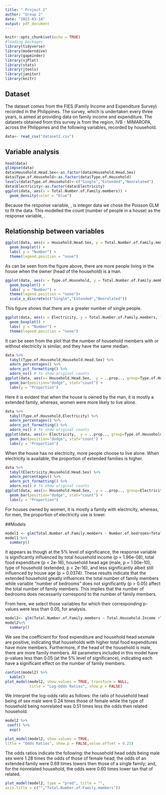 ```yaml
---
title: " Project 2"
author: "Group 2"
date: "2023-03-14"
output: pdf_document
---
```


```r
knitr::opts_chunk$set(echo = TRUE)
#loading packages
library(tidyverse)
library(moderndive)
library(gapminder)
library(sjPlot)
library(stats)
library(jtools)
library(janitor)
library(knitr)

```

## Dataset

The dataset comes from the FIES (Family Income and Expenditure Survey) recorded in the Philippines. The survey, which is undertaken every three years, is aimed at providing data on family income and expenditure. The datasets obtained from this survey is from the region, IVB - MIMAROPA, across the Philippines and the following variables, recorded by household.

```r
data<- read_csv("dataset2.csv")
```

## Variable analysis

```r
head(data)
glimpse(data)
data$Household.Head.Sex<-as.factor(data$Household.Head.Sex)
data$Type.of.Household<-as.factor(data$Type.of.Household)
levels(data$Type.of.Household)<-c("Single","Extended","Nonrelated")
data$Electricity<-as.factor(data$Electricity)
ggplot(data, aes(x = Total.Number.of.Family.members)) + 
  geom_density(color = "blue")
```

Because the response variable, \textit{number of people living in the house}, is integer data we chose the Poisson GLM to fit the data. This modelled the count (number of people in a house) as the response variable, \textit{y}.

## Relationship between variables

```r
ggplot(data, aes(x = Household.Head.Sex, y = Total.Number.of.Family.members, fill = Household.Head.Sex)) +
  geom_boxplot() +
  labs( y = "Number") +
  theme(legend.position = "none")
```

As can be seen from the figure above, there are more people living in the house when the owner (head of the household) is a man.

```r
ggplot(data, aes(x = Type.of.Household, y = Total.Number.of.Family.members, fill = Type.of.Household)) +
  geom_boxplot() +
  labs( y = "Number") +
  theme(legend.position = "none")+
  scale_x_discrete(c("Single","Extended","Nonrelated"))
```
This figure shows that there are a greater number of single people.

```r
ggplot(data, aes(x = Electricity, y = Total.Number.of.Family.members, fill = Electricity)) +
  geom_boxplot() +
  labs( y = "Number") +
  theme(legend.position = "none")
```
It can be seen from the plot that the number of household members with or without electricity is similar, and they have the same median.

```r
data %>% 
  tabyl(Type.of.Household,Household.Head.Sex) %>% 
  adorn_percentages() %>% 
  adorn_pct_formatting() %>% 
  adorn_ns() # To show original counts
ggplot(data, aes(x= Household.Head.Sex,  y = ..prop.., group=Type.of.Household, fill=Type.of.Household)) + 
  geom_bar(position="dodge", stat="count") +
  labs(y = "Proportion")
```

Here it is evident that when the house is owned by the man, it is mostly a extended family, whereas, women were more likely to live alone.

```r
data %>% 
  tabyl(Type.of.Household,Electricity) %>% 
  adorn_percentages() %>% 
  adorn_pct_formatting() %>% 
  adorn_ns() # To show original counts
ggplot(data, aes(x= Electricity,  y = ..prop.., group=Type.of.Household, fill=Type.of.Household)) + 
  geom_bar(position="dodge", stat="count") +
  labs(y = "Proportion")
```
When the house has no electricity, more people choose to live alone. When electricity is available, the proportion of extended families is higher.

```r
data %>% 
  tabyl(Electricity,Household.Head.Sex) %>% 
  adorn_percentages() %>% 
  adorn_pct_formatting() %>% 
  adorn_ns() # To show original counts
ggplot(data, aes(x= Household.Head.Sex,  y = ..prop.., group=Electricity, fill=Electricity)) + 
  geom_bar(position="dodge", stat="count") +
  labs(y = "Proportion")
```
For houses owned by women, it is mostly a family with electricity, whereas, for men, the proportion of electricity use is lower.

##Models

```r
model1 <- glm(Total.Number.of.Family.members ~ Number.of.bedrooms+Total.Household.Income +Total.Food.Expenditure+Household.Head.Age+House.Floor.Area+House.Age+Electricity+Household.Head.Sex+Type.of.Household, data = data, family=poisson())
model1 %>%
  summary()
```

It appears as though at the 5\% level of significance, the response variable \textit{total number of family members} is significantly influenced by total household income (p = 1.96e-08), total food expenditure (p < 2e-16), household head age (male, p = 1.00e-10), type of household (extended, p < 2e-16), and less significantly albeit still influenced by house age (p = 0.0374). These results indicate that the extended household greatly influences the total number of family members while variable "number of bedrooms" does not significantly (p > 0.05) affect the total number of family members. This implies that the number of bedrooms does necessarily correspond to the number of family members.

From here, we select those variables for which their corresponding p-values were less than 0.05, for analysis.

```r
model2<- glm(Total.Number.of.Family.members ~ Total.Household.Income +Total.Food.Expenditure+Household.Head.Age+House.Age+Household.Head.Sex+Type.of.Household, data = data, family=poisson())
model2%>%
  summary()
```
We see the coefficient for food expenditure and household head sexmale are positive, indicating that households with higher total food expenditures have more members. Furthermore, if the head of the household is male, there are more family members. All parameters included in this model have p-values less than 0.05 (at the 5\% level of significance), indicating each have a significant effect on the number of family members. 


```r
confint(model2) %>%
  kable()
plot_model(model2, show.values = TRUE, transform = NULL,
           title = "Log-Odds Ratios", show.p = FALSE)
```
We interpret the log-odds ratio as follows: the ratio of household head being of sex male were 0.24 times those of female while the type of household being nonrelated was 0.51 times less the odds then related household.

```r
model2 %>%
 coef() %>%
  exp()
```

```r
plot_model(model2, show.values = TRUE,
title = "Odds Ratios", show.p = FALSE,value.offset = 0.25)
```
The odds ratios indicate the following: the household head odds being male sex were 1.28 times the odds of those of female head; the odds of an extended family were 0.69 times lowers then those of a single family; and, for the nonrelated household, the odds were 0.60 times lower tan that of related.

```r
plot_model(model2, type = "pred", title = "",
axis.title = c("","Total.Number.of.Family.members"))
```
